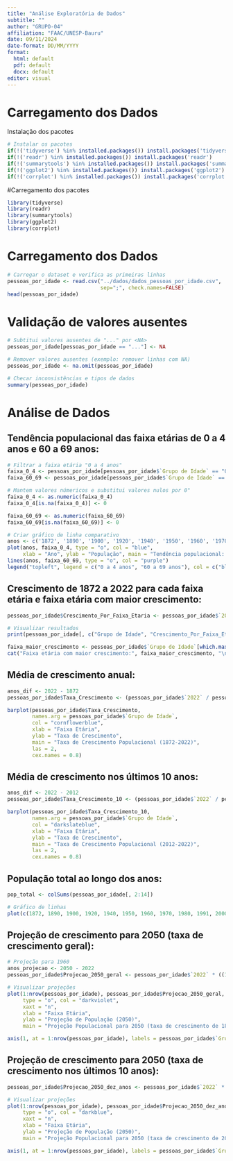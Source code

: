 ```yaml
---
title: "Análise Exploratória de Dados"
subtitle: ""
author: "GRUPO-04"
affiliation: "FAAC/UNESP-Bauru"
date: 09/11/2024
date-format: DD/MM/YYYY
format: 
  html: default
  pdf: default
  docx: default
editor: visual
---
```


# Carregamento dos Dados

Instalação dos pacotes

```r
# Instalar os pacotes
if(!('tidyverse') %in% installed.packages()) install.packages('tidyverse')
if(!('readr') %in% installed.packages()) install.packages('readr')
if(!('summarytools') %in% installed.packages()) install.packages('summarytools')
if(!('ggplot2') %in% installed.packages()) install.packages('ggplot2')
if(!('corrplot') %in% installed.packages()) install.packages('corrplot')
```

#Carregamento dos pacotes

```r
library(tidyverse)
library(readr)
library(summarytools)
library(ggplot2)
library(corrplot)
```


# Carregamento dos Dados

```r
# Carregar o dataset e verifica as primeiras linhas
pessoas_por_idade <- read.csv("../dados/dados_pessoas_por_idade.csv",
                              sep=";", check.names=FALSE)
head(pessoas_por_idade)
```

# Validação de valores ausentes

```r
# Subtitui valores ausentes de "..." por <NA>
pessoas_por_idade[pessoas_por_idade == "..."] <- NA

# Remover valores ausentes (exemplo: remover linhas com NA)
pessoas_por_idade <- na.omit(pessoas_por_idade)

# Checar inconsistências e tipos de dados
summary(pessoas_por_idade)
```

# Análise de Dados
## Tendência populacional das faixa etárias de 0 a 4 anos e 60 a 69 anos:

```r
# Filtrar a faixa etária "0 a 4 anos"
faixa_0_4 <- pessoas_por_idade[pessoas_por_idade$`Grupo de Idade` == "0 a 4 anos", 2:14]
faixa_60_69 <- pessoas_por_idade[pessoas_por_idade$`Grupo de Idade` == "60 a 69 anos", 2:14]

# Mantem valores númericos e substitui valores nulos por 0"
faixa_0_4 <- as.numeric(faixa_0_4)
faixa_0_4[is.na(faixa_0_4)] <- 0

faixa_60_69 <- as.numeric(faixa_60_69)
faixa_60_69[is.na(faixa_60_69)] <- 0

# Criar gráfico de linha comparativo
anos <- c('1872', '1890', '1900', '1920', '1940', '1950', '1960', '1970', '1980', '1991', '2000', '2010', '2022')
plot(anos, faixa_0_4, type = "o", col = "blue", 
     xlab = "Ano", ylab = "População", main = "Tendência populacional: Faixa Etária")
lines(anos, faixa_60_69, type = "o", col = "purple")
legend("topleft", legend = c("0 a 4 anos", "60 a 69 anos"), col = c("blue", "purple"), lty = 1, pch = 1)

```

## Crescimento de 1872 a 2022 para cada faixa etária e faixa etária com maior crescimento:

```r
pessoas_por_idade$Crescimento_Por_Faixa_Etaria <- pessoas_por_idade$`2022` - pessoas_por_idade$`1872`

# Visualizar resultados
print(pessoas_por_idade[, c("Grupo de Idade", "Crescimento_Por_Faixa_Etaria")])

faixa_maior_crescimento <- pessoas_por_idade$`Grupo de Idade`[which.max(pessoas_por_idade$Crescimento_Por_Faixa_Etaria)]
cat("Faixa etária com maior crescimento:", faixa_maior_crescimento, "\n")
```

## Média de crescimento anual:

```r
anos_dif <- 2022 - 1872
pessoas_por_idade$Taxa_Crescimento <- (pessoas_por_idade$`2022` / pessoas_por_idade$`1872`)^(1 / anos_dif) - 1

barplot(pessoas_por_idade$Taxa_Crescimento, 
        names.arg = pessoas_por_idade$`Grupo de Idade`, 
        col = "cornflowerblue", 
        xlab = "Faixa Etária", 
        ylab = "Taxa de Crescimento", 
        main = "Taxa de Crescimento Populacional (1872-2022)",
        las = 2,
        cex.names = 0.8) 
```

## Média de crescimento nos últimos 10 anos:

```r
anos_dif <- 2022 - 2012
pessoas_por_idade$Taxa_Crescimento_10 <- (pessoas_por_idade$`2022` / pessoas_por_idade$`2010`)^(1 / anos_dif) - 1

barplot(pessoas_por_idade$Taxa_Crescimento_10, 
        names.arg = pessoas_por_idade$`Grupo de Idade`, 
        col = "darkslateblue", 
        xlab = "Faixa Etária", 
        ylab = "Taxa de Crescimento", 
        main = "Taxa de Crescimento Populacional (2012-2022)",
        las = 2,
        cex.names = 0.8) 
```

## População total ao longo dos anos:

```r
pop_total <- colSums(pessoas_por_idade[, 2:14])

# Gráfico de linhas
plot(c(1872, 1890, 1900, 1920, 1940, 1950, 1960, 1970, 1980, 1991, 2000, 2010, 2022), pop_total, type = "o", col = "dodgerblue", xlab = "Ano", ylab = "População Total", main = "População total (1872-2022)")

```

## Projeção de crescimento para 2050 (taxa de crescimento geral):

```r
# Projeção para 1960
anos_projecao <- 2050 - 2022
pessoas_por_idade$Projecao_2050_geral <- pessoas_por_idade$`2022` * ((1 + pessoas_por_idade$Taxa_Crescimento)^anos_projecao)

# Visualizar projeções
plot(1:nrow(pessoas_por_idade), pessoas_por_idade$Projecao_2050_geral, 
     type = "o", col = "darkviolet", 
     xaxt = "n",
     xlab = "Faixa Etária", 
     ylab = "Projeção de População (2050)", 
     main = "Projeção Populacional para 2050 (taxa de crescimento de 1872 a 2022)")

axis(1, at = 1:nrow(pessoas_por_idade), labels = pessoas_por_idade$`Grupo de Idade`, las = 2, cex.axis = 0.8)

```

## Projeção de crescimento para 2050 (taxa de crescimento nos últimos 10 anos):

```r
pessoas_por_idade$Projecao_2050_dez_anos <- pessoas_por_idade$`2022` * ((1 + pessoas_por_idade$Taxa_Crescimento_10)^anos_projecao)

# Visualizar projeções
plot(1:nrow(pessoas_por_idade), pessoas_por_idade$Projecao_2050_dez_anos, 
     type = "o", col = "darkblue", 
     xaxt = "n",
     xlab = "Faixa Etária", 
     ylab = "Projeção de População (2050)", 
     main = "Projeção Populacional para 2050 (taxa de crescimento de 2012 a 2022)")

axis(1, at = 1:nrow(pessoas_por_idade), labels = pessoas_por_idade$`Grupo de Idade`, las = 2, cex.axis = 0.8)
```